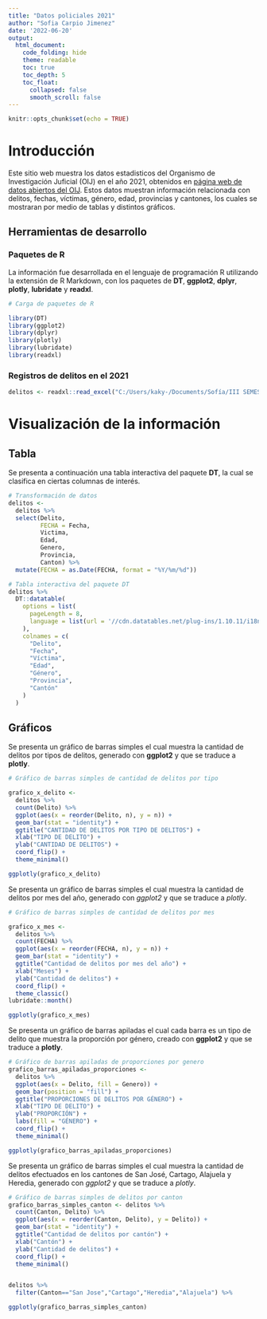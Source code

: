 ---
title: "Datos policiales 2021"
author: "Sofia Carpio Jimenez"
date: '2022-06-20'
output:  
  html_document:
    code_folding: hide
    theme: readable
    toc: true
    toc_depth: 5
    toc_float:
      collapsed: false
      smooth_scroll: false
---

```{r setup, include=FALSE}
knitr::opts_chunk$set(echo = TRUE)
```

# Introducción 
Este sitio web muestra los datos estadisticos del Organismo de Investigación Juficial (OIJ) en el año 2021, obtenidos en [página web de datos abiertos del OIJ](https://sitiooij.poder-judicial.go.cr/index.php/ayuda/servicios-policiales/servicios-a-organizaciones/indice-de-transparencia-del-sector-publico-costarricense/datos-abiertos). Estos datos muestran información relacionada con delitos, fechas, víctimas, género, edad, provincias y cantones, los cuales se mostraran por medio de tablas y distintos gráficos.  

## Herramientas de desarrollo 

### Paquetes de R 
La información fue desarrollada en el lenguaje de programación R utilizando la extensión de R Markdown, con los paquetes de **DT**, **ggplot2**, **dplyr**, **plotly**, **lubridate** y **readxl**. 

```{r carga-paquetes, message=FALSE}
# Carga de paquetes de R 

library(DT)
library(ggplot2)
library(dplyr)
library(plotly)
library(lubridate)
library(readxl)
```

### Registros de delitos en el 2021 

```{r lectura-datos, message=FALSE}
delitos <- readxl::read_excel("C:/Users/kaky-/Documents/Sofía/III SEMESTRE 2022/Procesamiento Datos Geográficos/Datos-policiales-2021/Datos-policiales-2021-/estadisticaspoliciales2021.xls") 
```

# Visualización de la información 

## Tabla
Se presenta a continuación una tabla interactiva del paquete **DT**, la cual se clasifica en ciertas columnas de interés. 

```{r transformación-datos, message=FALSE}
# Transformación de datos 
delitos <-
  delitos %>%
  select(Delito,
         FECHA = Fecha,
         Victima,
         Edad,
         Genero,
         Provincia,
         Canton) %>%
  mutate(FECHA = as.Date(FECHA, format = "%Y/%m/%d"))
```


```{r tabla-registros-delitos, message=FALSE}
# Tabla interactiva del paquete DT
delitos %>% 
  DT::datatable(
    options = list(
      pageLength = 8,
      language = list(url = '//cdn.datatables.net/plug-ins/1.10.11/i18n/Spanish.json')
    ),
    colnames = c(
      "Delito",
      "Fecha",
      "Víctima",
      "Edad",
      "Género",
      "Provincia", 
      "Cantón"
    )
  )
```

## Gráficos 

Se presenta un gráfico de barras simples el cual muestra la cantidad de delitos por tipos de delitos, generado con **ggplot2** y que se traduce a **plotly**. 

```{r grafico-barras-simples-por-delito, message=FALSE}
# Gráfico de barras simples de cantidad de delitos por tipo 

grafico_x_delito <-
  delitos %>%
  count(Delito) %>% 
  ggplot(aes(x = reorder(Delito, n), y = n)) +
  geom_bar(stat = "identity") +
  ggtitle("CANTIDAD DE DELITOS POR TIPO DE DELITOS") +
  xlab("TIPO DE DELITO") +
  ylab("CANTIDAD DE DELITOS") +
  coord_flip() + 
  theme_minimal()

ggplotly(grafico_x_delito)
```

Se presenta un gráfico de barras simples el cual muestra la cantidad de delitos por mes del año, generado con *ggplot2* y que se traduce a *plotly*.

```{r grafico-barras-simples-por-mes, message=FALSE}
# Gráfico de barras simples de cantidad de delitos por mes 

grafico_x_mes <-
  delitos %>%
  count(FECHA) %>%
  ggplot(aes(x = reorder(FECHA, n), y = n)) +
  geom_bar(stat = "identity") +
  ggtitle("Cantidad de delitos por mes del año") +
  xlab("Meses") +
  ylab("Cantidad de delitos") +
  coord_flip() + 
  theme_classic()
lubridate::month()

ggplotly(grafico_x_mes)
```


Se presenta un gráfico de barras apiladas el cual cada barra es un tipo de delito que muestra la proporción por género, creado con **ggplot2** y que se traduce a **plotly**. 

```{r grafico-barras-apiladas-por-genero,message=FALSE}
# Gráfico de barras apiladas de proporciones por genero 
grafico_barras_apiladas_proporciones <-
  delitos %>%
  ggplot(aes(x = Delito, fill = Genero)) +
  geom_bar(position = "fill") +
  ggtitle("PROPORCIONES DE DELITOS POR GÉNERO") +
  xlab("TIPO DE DELITO") +
  ylab("PROPORCIÓN") +
  labs(fill = "GÉNERO") +
  coord_flip() +
  theme_minimal()

ggplotly(grafico_barras_apiladas_proporciones)
```


Se presenta un gráfico de barras simples el cual muestra la cantidad de delitos efectuados en los cantones de San José, Cartago, Alajuela y Heredia, generado con *ggplot2* y que se traduce a *plotly*. 

```{r grafico-barras-simples-por-canton, message=FALSE}
# Gráfico de barras simples de delitos por canton 
grafico_barras_simples_canton <- delitos %>%
  count(Canton, Delito) %>% 
  ggplot(aes(x = reorder(Canton, Delito), y = Delito)) +
  geom_bar(stat = "identity") +
  ggtitle("Cantidad de delitos por cantón") +
  xlab("Cantón") +
  ylab("Cantidad de delitos") +
  coord_flip() + 
  theme_minimal()


delitos %>%
  filter(Canton=="San Jose","Cartago","Heredia","Alajuela") %>%

ggplotly(grafico_barras_simples_canton)

```



